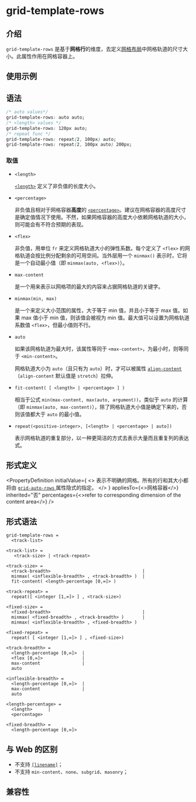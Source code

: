 # grid-template-rows

## 介绍

`grid-template-rows` 是基于**网格行**的维度，去定义[网格布局](guide/ui/layout/grid-layout.mdx)中网格轨道的尺寸大小。此属性作用在网格容器上。

## 使用示例


<Go
  example="css-api"
  defaultFile="src/grid-template-rows/App.tsx"
  img="https://lf-lynx.tiktok-cdns.com/obj/lynx-artifacts-oss-sg/lynx-website/assets/doc/css/grid-template-rows.jpeg"
  defaultEntryFile="dist/grid-template-rows.lynx.bundle"
  entry="src/grid-template-rows"
/>

## 语法

```css
/* auto values*/
grid-template-rows: auto auto;
/* <length> values */
grid-template-rows: 120px auto;
/* repeat func */
grid-template-rows: repeat(2, 100px) auto;
grid-template-rows: repeat(2, 100px auto) 200px;
```

### 取值

- `<length>`

  [`<length>`](/api/css/data-type/length.mdx) 定义了非负值的长度大小。

- `<percentage>`

  非负值且相对于网格容器**高度**的 [`<percentage>`](/api/css/data-type/percentage.mdx)。建议在网格容器的高度尺寸是确定值情况下使用。不然，如果网格容器的高度大小依赖网格轨道的大小，则可能会有不符合预期的表现。

- `<flex>`

  非负值，用单位 `fr` 来定义网格轨道大小的弹性系数。每个定义了 `<flex>` 的网格轨道会按比例分配剩余的可用空间。当外层用一个 `minmax()` 表示时，它将是一个自动最小值（即 `minmax(auto, <flex>)`）。

- `max-content`

  是一个用来表示以网格项的最大的内容来占据网格轨道的关键字。

- `minmax(min, max)`

  是一个来定义大小范围的属性，大于等于 min 值，并且小于等于 max 值。如果 max 值小于 min 值，则该值会被视为 min 值。最大值可以设置为网格轨道系数值 `<flex>`，但最小值则不行。

- `auto`

  如果该网格轨道为最大时，该属性等同于 `<max-content>`，为最小时，则等同于 `<min-content>`。

  网格轨道大小为 `auto`（且只有为 `auto`）时，才可以被属性 [`align-content`](./align-content.mdx)（`align-content` 默认值是 `stretch`）拉伸。

- `fit-content( [ <length> | <percentage> ] )`

  相当于公式 `min(max-content, max(auto, argument))`，类似于 `auto` 的计算（即 `minmax(auto, max-content)`），除了网格轨道大小值是确定下来的，否则该值都大于 `auto` 的最小值。

- `repeat(<positive-integer>, [<length> | <percentage> | auto])`

  表示网格轨道的重复部分，以一种更简洁的方式去表示大量而且重复列的表达式。

## 形式定义


<PropertyDefinition
  initialValue={
    <>
      表示不明确的网格。所有的行和其大小都将由
      <a href="/api/css/properties/grid-auto-rows">
        <code>grid-auto-rows</code>
      </a>
      属性隐式的指定。
    </>
  }
  appliesTo={<>网格容器</>}
  inherited="否"
  percentages={<>refer to corresponding dimension of the content area</>}
/>

## 形式语法

```
grid-template-rows =
  <track-list>

<track-list> =
   <track-size> | <track-repeat>

<track-size> =
  <track-breadth>                                   |
  minmax( <inflexible-breadth> , <track-breadth> )  |
  fit-content( <length-percentage [0,∞]> )

<track-repeat> =
  repeat([ <integer [1,∞]> ] , <track-size>)

<fixed-size> =
  <fixed-breadth>                                   |
  minmax( <fixed-breadth> , <track-breadth> )       |
  minmax( <inflexible-breadth> , <fixed-breadth> )

<fixed-repeat> =
  repeat( [ <integer [1,∞]> ] , <fixed-size>)

<track-breadth> =
  <length-percentage [0,∞]>  |
  <flex [0,∞]>               |
  max-content                |
  auto

<inflexible-breadth> =
  <length-percentage [0,∞]>  |
  max-content                |
  auto

<length-percentage> =
  <length>      |
  <percentage>

<fixed-breadth> =
  <length-percentage [0,∞]>
```

## 与 Web 的区别

- 不支持 [`[linename]`](https://developer.mozilla.org/zh-CN/docs/Web/CSS/CSS_grid_layout/Grid_layout_using_named_grid_lines)；
- 不支持 `min-content`、`none`、`subgrid`、`masonry`；

## 兼容性


<LegacyCompatTable metadata="css/properties/grid-template-rows" />
